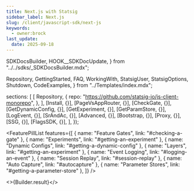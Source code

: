 ```yaml
---
title: Next.js with Statsig
sidebar_label: Next.js
slug: /client/javascript-sdk/next-js
keywords:
  - owner:brock
last_update:
  date: 2025-09-18
---
```




  SDKDocsBuilder,
  HOOK__SDKDocUpdate,
} from "../../sdks/_SDKDocsBuilder.mdx";

  Repository,
  GettingStarted,
  FAQ,
  WorkingWith,
  StatsigUser,
  StatsigOptions,
  Shutdown,
  CodeExamples,
} from "../Templates/index.mdx";


  sections: [
    [
      Repository,
      {
        repo: "https://github.com/statsig-io/js-client-monorepo",
      },
    ],
    [Install, {}],
    [PageVsAppRouter, {}],
    [CheckGate, {}],
    [GetDynamicConfig, {}],
    [GetExperiment, {}],
    [GetParamStore, {}],
    [LogEvent, {}],
    [SrAndAc, {}],
    [Advanced, {}],
    [Bootstrap, {}],
    [Proxy, {}],
    [SSG, {}],
    [FlagsSDK, {}],
  ],
});


<SampleTipText />

<FeaturePillList
  features={[
    { name: "Feature Gates", link: "#checking-a-gate" },
    { name: "Experiments", link: "#getting-an-experiment" },
    { name: "Dynamic Configs", link: "#getting-a-dynamic-config" },
    { name: "Layers", link: "#getting-an-experiment" },
    { name: "Event Logging", link: "#logging-an-event" },
    { name: "Session Replay", link: "#session-replay" },
    { name: "Auto Capture", link: "#autocapture" },
    { name: "Parameter Stores", link: "#getting-a-parameter-store" },
  ]}
/>

<>{Builder.result}</>
